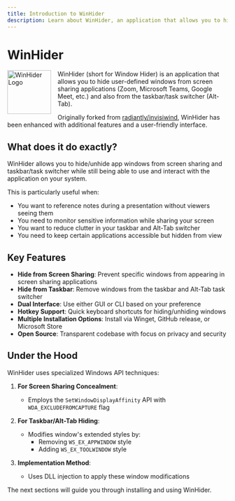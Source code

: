 ```yaml
---
title: Introduction to WinHider
description: Learn about WinHider, an application that allows you to hide windows from screen sharing and taskbar/task switcher.
---
```


# WinHider

<img src="/images/logo.png" alt="WinHider Logo" width="100" height="100" style="float: left; margin-right: 15px; margin-bottom: 15px;" />

WinHider (short for Window Hider) is an application that allows you to hide user-defined windows from screen sharing applications (Zoom, Microsoft Teams, Google Meet, etc.) and also from the taskbar/task switcher (Alt-Tab).

Originally forked from [radiantly/invisiwind](https://github.com/radiantly/invisiwind), WinHider has been enhanced with additional features and a user-friendly interface.

## What does it do exactly?

WinHider allows you to hide/unhide app windows from screen sharing and taskbar/task switcher while still being able to use and interact with the application on your system.

This is particularly useful when:
- You want to reference notes during a presentation without viewers seeing them
- You need to monitor sensitive information while sharing your screen
- You want to reduce clutter in your taskbar and Alt-Tab switcher
- You need to keep certain applications accessible but hidden from view

## Key Features

- **Hide from Screen Sharing**: Prevent specific windows from appearing in screen sharing applications
- **Hide from Taskbar**: Remove windows from the taskbar and Alt-Tab task switcher
- **Dual Interface**: Use either GUI or CLI based on your preference
- **Hotkey Support**: Quick keyboard shortcuts for hiding/unhiding windows
- **Multiple Installation Options**: Install via Winget, GitHub release, or Microsoft Store
- **Open Source**: Transparent codebase with focus on privacy and security

## Under the Hood

WinHider uses specialized Windows API techniques:

1. **For Screen Sharing Concealment**: 
   - Employs the `SetWindowDisplayAffinity` API with `WDA_EXCLUDEFROMCAPTURE` flag

2. **For Taskbar/Alt-Tab Hiding**:
   - Modifies window's extended styles by:
     - Removing `WS_EX_APPWINDOW` style
     - Adding `WS_EX_TOOLWINDOW` style

3. **Implementation Method**:
   - Uses DLL injection to apply these window modifications

The next sections will guide you through installing and using WinHider.